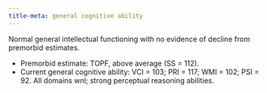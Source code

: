 ```yaml
---
title-meta: general cognitive ability
---
```


<!-- ### General Intellectual Functioning -->

Normal general intellectual functioning with no evidence of decline from premorbid estimates.

- Premorbid estimate: TOPF, above average (SS = 112).
- Current general cognitive ability: VCI = 103; PRI = 117; WMI = 102; PSI = 92.
All domains wnl; strong perceptual reasoning abilities.

